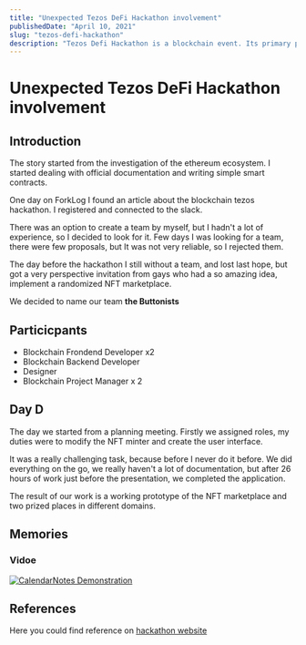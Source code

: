 ```yaml
---
title: "Unexpected Tezos DeFi Hackathon involvement"
publishedDate: "April 10, 2021"
slug: "tezos-defi-hackathon"
description: "Tezos Defi Hackathon is a blockchain event. Its primary purpose is an expansion of Tezos infrastructure and community."
---
```



# Unexpected Tezos DeFi Hackathon involvement

## Introduction

The story started from the investigation of the ethereum ecosystem. I started dealing with official documentation and writing simple smart contracts. 

One day on ForkLog I found an article about the blockchain tezos hackathon. I registered and connected to the slack. 

There was an option to create a team by myself, but I hadn't a lot of experience, so I decided to look for it. Few days I was looking for a team, there were few proposals, but It was not very reliable, so I rejected them.

The day before the hackathon I still without a team, and lost last hope, but got a very perspective invitation from gays who had a so amazing idea, implement a randomized NFT marketplace.

We decided to name our team **the Buttonists**

## Particicpants

- Blockchain Frondend Developer x2
- Blockchain Backend Developer
- Designer
- Blockchain Project Manager x 2

## Day D

The day we started from a planning meeting. Firstly we assigned roles, my duties were to modify the NFT minter and create the user interface.

It was a really challenging task, because before I never do it before. We did everything on the go, we really haven't a lot of documentation, but after 26 hours of work just before the presentation, we completed the application.

The result of our work is a working prototype of the NFT marketplace and two prized places in different domains.

## Memories

### Vidoe 

[![CalendarNotes Demonstration](/tezos.jpg)](https://www.youtube.com/watch?v=4bU5bE2CuaI&ab_channel=forklog "CalendarNotes Demonstration")

## References

Here you could find reference on [hackathon website](https://hackathon.tezos.org.ua/)